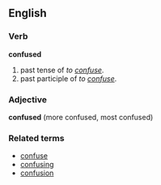 ==English==
===Verb===
'''confused'''
# past tense of ''to [[confuse]]''.
# past participle of ''to [[confuse]]''.
===Adjective===
'''confused''' (more confused, most confused)
===Related terms===
*[[confuse]]
*[[confusing]]
*[[confusion]]
